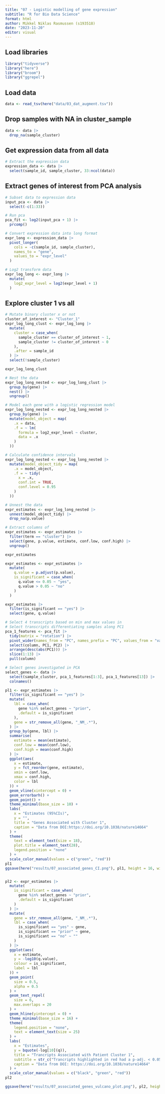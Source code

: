 ---
title: "07 - Logistic modelling of gene expression"
subtitle: "R for Bio Data Science"
format: html
author: Mikkel Niklas Rasmussen (s193518)
date: "2023-11-20"
editor: visual
---

## Load libraries

```{r}
library("tidyverse")
library("here")
library("broom")
library("ggrepel")
```

## Load data

```{r}
data <- read_tsv(here("data/03_dat_augment.tsv"))
```

## Drop samples with NA in cluster_sample

```{r}
data <- data |>
  drop_na(sample_cluster)
```

## Get expression data from all data

```{r}
# Extract the expression data
expression_data <- data |>
  select(sample_id, sample_cluster, 33:ncol(data))
```

## Extract genes of interest from PCA analysis

```{r}
# Subset data to expression data
input_pca <- data |>
  select(-c(1:33))

# Run pca
pca_fit <- log2(input_pca + 1) |>
  prcomp()
```

```{r}
# Convert expression data into long format
expr_long <- expression_data |>
  pivot_longer(
    cols = -c(sample_id, sample_cluster),
    names_to = "gene",
    values_to = "expr_level"
  )

# Log2 transform data
expr_log_long <- expr_long |>
  mutate(
    log2_expr_level = log2(expr_level + 1)
  )
```

## Explore cluster 1 vs all

```{r}
# Mutate binary cluster x or not
cluster_of_interest <- "Cluster_1"
expr_log_long_clust <- expr_log_long |>
  mutate(
    cluster = case_when(
      sample_cluster == cluster_of_interest ~ 1,
      sample_cluster != cluster_of_interest ~ 0
    ),
    .after = sample_id
  ) |>
  select(!sample_cluster)

expr_log_long_clust
```

```{r}
# Nest the data
expr_log_long_nested <- expr_log_long_clust |>
  group_by(gene) |>
  nest() |>
  ungroup()

# Model each gene with a logistic regression model
expr_log_long_nested <- expr_log_long_nested |>
  group_by(gene) |>
  mutate(model_object = map(
    .x = data,
    .f = ~ lm(
      formula = log2_expr_level ~ cluster,
      data = .x
    )
  ))

# Calculate confidence intervals
expr_log_long_nested <- expr_log_long_nested |>
  mutate(model_object_tidy = map(
    .x = model_object,
    .f = ~ tidy(
      x = .x,
      conf.int = TRUE,
      conf.level = 0.95
    )
  ))

# Unnest the data
expr_estimates <- expr_log_long_nested |>
  unnest(model_object_tidy) |>
  drop_na(p.value)

# Extract columns of
expr_estimates <- expr_estimates |>
  filter(term == "cluster") |>
  select(gene, p.value, estimate, conf.low, conf.high) |>
  ungroup()

expr_estimates

expr_estimates <- expr_estimates |>
  mutate(
    q.value = p.adjust(p.value),
    is_significant = case_when(
      q.value <= 0.05 ~ "yes",
      q.value > 0.05 ~ "no"
    )
  )

expr_estimates |>
  filter(is_significant == "yes") |>
  select(gene, q.value)
```

```{r}
# Select 4 transcripts based on min and max values in
# Select transcripts differentiating samples along PC1
pca_1_features <- pca_fit |>
  tidy(matrix = "rotation") |>
  pivot_wider(names_from = "PC", names_prefix = "PC", values_from = "value") |>
  select(column, PC1, PC2) |>
  arrange(desc(abs(PC1))) |>
  slice(1:13) |>
  pull(column)

# Select genes investigated in PCA
select_genes <- data |>
  select(sample_cluster, pca_1_features[1:3], pca_1_features[13]) |>
  colnames()

pl1 <- expr_estimates |>
  filter(is_significant == "yes") |>
  mutate(
    lbl = case_when(
      gene %in% select_genes ~ "prior",
      .default = is_significant
    ),
    gene = str_remove_all(gene, "_NM_.*"),
  ) |>
  group_by(gene, lbl) |>
  summarise(
    estimate = mean(estimate),
    conf.low = mean(conf.low),
    conf.high = mean(conf.high)
  ) |>
  ggplot(aes(
    x = estimate,
    y = fct_reorder(gene, estimate),
    xmin = conf.low,
    xmax = conf.high,
    color = lbl
  )) +
  geom_vline(xintercept = 0) +
  geom_errorbarh() +
  geom_point() +
  theme_minimal(base_size = 10) +
  labs(
    x = "Estimates (95%CIs)",
    y = "",
    title = "Genes Associated with Cluster 1",
    caption = "Data from DOI:https://doi.org/10.1038/nature14664"
  ) +
  theme(
    text = element_text(size = 18),
    plot.title = element_text(28),
    legend.position = "none"
  ) +
  scale_color_manual(values = c("green", "red"))
pl1
ggsave(here("results/07_associated_genes_CI.png"), pl1, height = 16, width = 10)


pl2 <- expr_estimates |>
  mutate(
    is_significant = case_when(
      gene %in% select_genes ~ "prior",
      .default = is_significant
    )
  ) |>
  mutate(
    gene = str_remove_all(gene, "_NM_.*"),
    lbl = case_when(
      is_significant == "yes" ~ gene,
      is_significant == "prior" ~ gene,
      is_significant == "no" ~ ""
    )
  ) |>
  ggplot(aes(
    x = estimate,
    y = -log10(q.value),
    colour = is_significant,
    label = lbl
  )) +
  geom_point(
    size = 0.5,
    alpha = 0.5
  ) +
  geom_text_repel(
    size = 6,
    max.overlaps = 20
  ) +
  geom_hline(yintercept = 0) +
  theme_minimal(base_size = 16) +
  theme(
    legend.position = "none",
    text = element_text(size = 25)
  ) +
  labs(
    x = "Estimates",
    y = bquote(-log[10](q)),
    title = "Trancripts Associated with Patient Cluster 1",
    subtitle = str_c("Trancripts highlighted in red had a p-adj. < 0.05 \n- green were also found in PCA"),
    caption = "Data from DOI: https://doi.org/10.1038/nature14664"
  ) +
  scale_color_manual(values = c("black", "green", "red"))
pl2

ggsave(here("results/07_associated_genes_vulcano_plot.png"), pl2, height = 16, width = 10)
```
